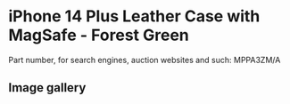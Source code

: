 # iPhone 14 Plus Leather Case with MagSafe - Forest Green

Part number, for search engines, auction websites and such: MPPA3ZM/A

## Image gallery

<div style={{ width: "768px" }}>
  <GalleryComponent
    images={[
      {
        original: "/everysource/MPPA3",
        thumbnail: "/everypreview/MPPA3",
      },
      {
        original: "/everysource/MPPA3_AV1",
        thumbnail: "/everypreview/MPPA3_AV1",
      },
      {
        original: "/everysource/MPPA3_AV2",
        thumbnail: "/everypreview/MPPA3_AV2",
      },
      {
        original: "/everysource/MPPA3_AV3",
        thumbnail: "/everypreview/MPPA3_AV3",
      },
      {
        original: "/everysource/MPPA3_AV4",
        thumbnail: "/everypreview/MPPA3_AV4",
      },
      {
        original: "/everysource/MPPA3_AV5",
        thumbnail: "/everypreview/MPPA3_AV5",
      }
    ]}
  />
</div>